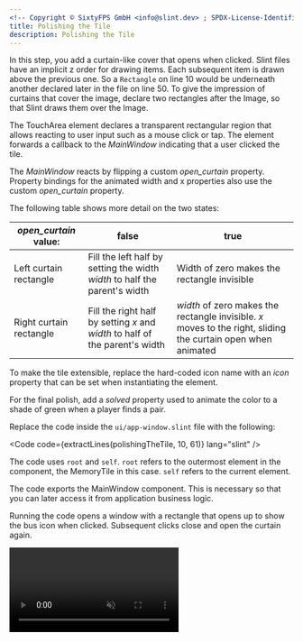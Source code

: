 ```yaml
---
<!-- Copyright © SixtyFPS GmbH <info@slint.dev> ; SPDX-License-Identifier: MIT -->
title: Polishing the Tile
description: Polishing the Tile
---
```



In this step, you add a curtain-like cover that opens when clicked. Slint files have an implicit z order for drawing items.
Each subsequent item is drawn above the previous one. So a `Rectangle` on line 10 would be underneath another declared later
in the file on line 50. To give the impression of curtains that cover the image,
declare two rectangles after the <span class="hljs-built_in">Image</span>, so that Slint draws them over the Image.

The <span class="hljs-built_in">TouchArea</span> element declares a transparent rectangular region that allows
reacting to user input such as a mouse click or tap. The element forwards a callback to the <em>MainWindow</em> indicating that a user clicked the tile.

The <em>MainWindow</em> reacts by flipping a custom <em>open_curtain</em> property.
Property bindings for the animated width and x properties also use the custom <em>open_curtain</em> property.

The following table shows more detail on the two states:

| _open_curtain_ value:   | false                                                                        | true                                                                                                          |
| ----------------------- | ---------------------------------------------------------------------------- | ------------------------------------------------------------------------------------------------------------- |
| Left curtain rectangle  | Fill the left half by setting the width _width_ to half the parent's width   | Width of zero makes the rectangle invisible                                                                   |
| Right curtain rectangle | Fill the right half by setting _x_ and _width_ to half of the parent's width | _width_ of zero makes the rectangle invisible. _x_ moves to the right, sliding the curtain open when animated |

To make the tile extensible, replace the hard-coded icon name with an _icon_
property that can be set when instantiating the element.

For the final polish, add a
_solved_ property used to animate the color to a shade of green when a player finds a pair.

Replace the code inside the `ui/app-window.slint` file with the following:


<Code code={extractLines(polishingTheTile, 10, 61)} lang="slint" />

The code uses `root` and `self`. `root` refers to the outermost
element in the component, the <span class="hljs-title">MemoryTile</span> in this case. `self` refers
to the current element.

The code exports the <span class="hljs-title">MainWindow</span> component. This is necessary so that you can later access it
from application business logic.

Running the code opens a window with a rectangle that opens up to show the bus icon when clicked. Subsequent clicks close and open the curtain again.

<video autoplay loop muted playsinline src="https://slint.dev/blog/memory-game-tutorial/polishing-the-tile.mp4"></video>
